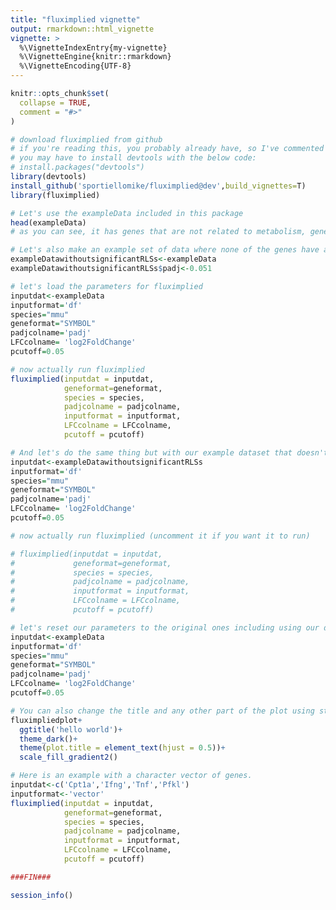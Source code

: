 ```yaml
---
title: "fluximplied vignette"
output: rmarkdown::html_vignette
vignette: >
  %\VignetteIndexEntry{my-vignette}
  %\VignetteEngine{knitr::rmarkdown}
  %\VignetteEncoding{UTF-8}
---
```


```r
knitr::opts_chunk$set(
  collapse = TRUE,
  comment = "#>"
)
```

```r
# download fluximplied from github
# if you're reading this, you probably already have, so I've commented out all these steps.
# you may have to install devtools with the below code: 
# install.packages("devtools")
library(devtools)
install_github('sportiellomike/fluximplied@dev',build_vignettes=T)
library(fluximplied)
```

```r
# Let's use the exampleData included in this package
head(exampleData)
# as you can see, it has genes that are not related to metabolism, genes that are, and some genes that are that are also rate limiting steps. 

# Let's also make an example set of data where none of the genes have a padj below 0.05
exampleDatawithoutsignificantRLSs<-exampleData
exampleDatawithoutsignificantRLSs$padj<-0.051
```

```r
# let's load the parameters for fluximplied
inputdat<-exampleData
inputformat='df'
species="mmu"
geneformat="SYMBOL"
padjcolname='padj'
LFCcolname= 'log2FoldChange'
pcutoff=0.05

# now actually run fluximplied
fluximplied(inputdat = inputdat,
            geneformat=geneformat,
            species = species,
            padjcolname = padjcolname,
            inputformat = inputformat,
            LFCcolname = LFCcolname,
            pcutoff = pcutoff)
```


```r
# And let's do the same thing but with our example dataset that doesn't have any significant Padj values.
inputdat<-exampleDatawithoutsignificantRLSs
inputformat='df'
species="mmu"
geneformat="SYMBOL"
padjcolname='padj'
LFCcolname= 'log2FoldChange'
pcutoff=0.05

# now actually run fluximplied (uncomment it if you want it to run)

# fluximplied(inputdat = inputdat,
#             geneformat=geneformat,
#             species = species,
#             padjcolname = padjcolname,
#             inputformat = inputformat,
#             LFCcolname = LFCcolname,
#             pcutoff = pcutoff)
```

```r
# let's reset our parameters to the original ones including using our dataset with significant Padj values.
inputdat<-exampleData
inputformat='df'
species="mmu"
geneformat="SYMBOL"
padjcolname='padj'
LFCcolname= 'log2FoldChange'
pcutoff=0.05

```

```r
# You can also change the title and any other part of the plot using standard ggplot functions
fluximpliedplot+
  ggtitle('hello world')+
  theme_dark()+
  theme(plot.title = element_text(hjust = 0.5))+
  scale_fill_gradient2() 
```


```r
# Here is an example with a character vector of genes.
inputdat<-c('Cpt1a','Ifng','Tnf','Pfkl')
inputformat<-'vector'
fluximplied(inputdat = inputdat,
            geneformat=geneformat,
            species = species,
            padjcolname = padjcolname,
            inputformat = inputformat,
            LFCcolname = LFCcolname,
            pcutoff = pcutoff)

###FIN###
```

```r
session_info()
```

